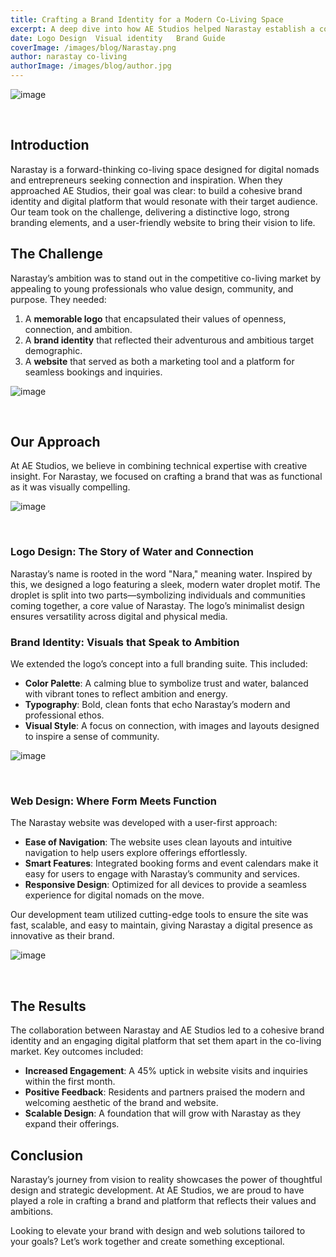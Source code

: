 ```yaml
---
title: Crafting a Brand Identity for a Modern Co-Living Space
excerpt: A deep dive into how AE Studios helped Narastay establish a compelling brand and digital presence through logo design, branding, and web development.
date: Logo Design  Visual identity   Brand Guide
coverImage: /images/blog/Narastay.png
author: narastay co-living
authorImage: /images/blog/author.jpg
---
```


![image](/images/blog/nara1.png)

<p>&nbsp;</p>

## Introduction

Narastay is a forward-thinking co-living space designed for digital nomads and entrepreneurs seeking connection and inspiration. When they approached AE Studios, their goal was clear: to build a cohesive brand identity and digital platform that would resonate with their target audience. Our team took on the challenge, delivering a distinctive logo, strong branding elements, and a user-friendly website to bring their vision to life.

## The Challenge

Narastay’s ambition was to stand out in the competitive co-living market by appealing to young professionals who value design, community, and purpose. They needed:

1. A **memorable logo** that encapsulated their values of openness, connection, and ambition.
2. A **brand identity** that reflected their adventurous and ambitious target demographic.
3. A **website** that served as both a marketing tool and a platform for seamless bookings and inquiries.

![image](/images/blog/nara2.png)
<p>&nbsp;</p>

## Our Approach

At AE Studios, we believe in combining technical expertise with creative insight. For Narastay, we focused on crafting a brand that was as functional as it was visually compelling.

![image](/images/blog/nara3.png)
<p>&nbsp;</p>

### Logo Design: The Story of Water and Connection

Narastay’s name is rooted in the word "Nara," meaning water. Inspired by this, we designed a logo featuring a sleek, modern water droplet motif. The droplet is split into two parts—symbolizing individuals and communities coming together, a core value of Narastay. The logo’s minimalist design ensures versatility across digital and physical media.

### Brand Identity: Visuals that Speak to Ambition

We extended the logo’s concept into a full branding suite. This included:
- **Color Palette**: A calming blue to symbolize trust and water, balanced with vibrant tones to reflect ambition and energy.
- **Typography**: Bold, clean fonts that echo Narastay’s modern and professional ethos.
- **Visual Style**: A focus on connection, with images and layouts designed to inspire a sense of community.

![image](/images/blog/nara5.png)
<p>&nbsp;</p>

### Web Design: Where Form Meets Function

The Narastay website was developed with a user-first approach:
- **Ease of Navigation**: The website uses clean layouts and intuitive navigation to help users explore offerings effortlessly.
- **Smart Features**: Integrated booking forms and event calendars make it easy for users to engage with Narastay’s community and services.
- **Responsive Design**: Optimized for all devices to provide a seamless experience for digital nomads on the move.

Our development team utilized cutting-edge tools to ensure the site was fast, scalable, and easy to maintain, giving Narastay a digital presence as innovative as their brand.

![image](/images/blog/nara6.png)
<p>&nbsp;</p>

## The Results

The collaboration between Narastay and AE Studios led to a cohesive brand identity and an engaging digital platform that set them apart in the co-living market. Key outcomes included:

- **Increased Engagement**: A 45% uptick in website visits and inquiries within the first month.
- **Positive Feedback**: Residents and partners praised the modern and welcoming aesthetic of the brand and website.
- **Scalable Design**: A foundation that will grow with Narastay as they expand their offerings.

## Conclusion

Narastay’s journey from vision to reality showcases the power of thoughtful design and strategic development. At AE Studios, we are proud to have played a role in crafting a brand and platform that reflects their values and ambitions.

Looking to elevate your brand with design and web solutions tailored to your goals? Let’s work together and create something exceptional.